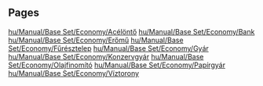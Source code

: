 
== Pages ==
[[hu/Manual/Base Set/Economy/Acélöntő]]
[[hu/Manual/Base Set/Economy/Bank]]
[[hu/Manual/Base Set/Economy/Erőmű]]
[[hu/Manual/Base Set/Economy/Fűrésztelep]]
[[hu/Manual/Base Set/Economy/Gyár]]
[[hu/Manual/Base Set/Economy/Konzervgyár]]
[[hu/Manual/Base Set/Economy/Olajfinomító]]
[[hu/Manual/Base Set/Economy/Papírgyár]]
[[hu/Manual/Base Set/Economy/Víztorony]]
